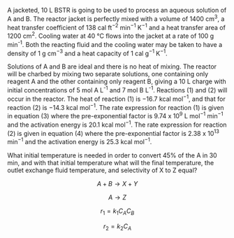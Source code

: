 A jacketed, 10 L BSTR is going to be used to process an aqueous solution of A and B. The reactor jacket is perfectly mixed with a volume of 1400 cm^3^, a heat transfer coefficient of 138 cal ft^−2^ min^−1^ K^−1^ and a heat transfer area of 1200 cm^2^. Cooling water at 40 °C flows into the jacket at a rate of 100 g min^-1^. Both the reacting fluid and the cooling water may be taken to have a density of 1 g cm^−3^ and a heat capacity of 1 cal g^−1^ K^−1^. 

Solutions of A and B are ideal and there is no heat of mixing. The reactor will be charbed by mixing two separate solutions, one containing only reagent A and the other containing only reagent B, giving a 10 L charge with initial concentrations of 5 mol A L^-1^ and 7 mol B L^-1^. Reactions (1) and (2) will occur in the reactor. The heat of reaction (1) is −16.7 kcal mol^−1^, and that for reaction (2) is −14.3 kcal mol^−1^. The rate expression for reaction (1) is given in equation (3) where the pre-exponential factor is 9.74 x 10^9^ L mol^−1^ min^−1^ and the activation energy is 20.1 kcal mol^−1^. The rate expression for reaction (2) is given in equation (4) where the pre-exponential factor is 2.38 x 10^13^ min^−1^ and the activation energy is 25.3 kcal mol^−1^.

What initial temperature is needed in order to convert 45% of the A in 30 min, and with that initial temperature what will the final temperature, the outlet exchange fluid temperature, and selectivity of X to Z equal?

$$
A + B \rightarrow X + Y \tag{1}
$$

$$
A \rightarrow Z \tag{2}
$$

$$
r_1 = k_1C_AC_B \tag{3}
$$

$$
r_2 = k_2C_A \tag{4}
$$
